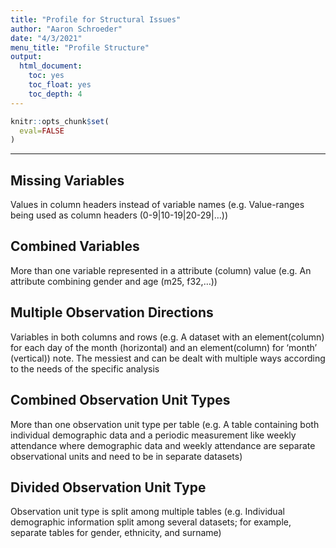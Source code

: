 ```yaml
---
title: "Profile for Structural Issues"
author: "Aaron Schroeder"
date: "4/3/2021"
menu_title: "Profile Structure"
output: 
  html_document:
    toc: yes
    toc_float: yes
    toc_depth: 4
---
```


```r
knitr::opts_chunk$set(
  eval=FALSE
)
```

------------------------------------------------------------------------

## Missing Variables

Values in column headers instead of variable names (e.g. Value-ranges being used as column headers (0-9\|10-19\|20-29\|...))

## Combined Variables

More than one variable represented in a attribute (column) value (e.g. An attribute combining gender and age (m25, f32,...))

## Multiple Observation Directions

Variables in both columns and rows (e.g. A dataset with an element(column) for each day of the month (horizontal) and an element(column) for 'month' (vertical)) note. The messiest and can be dealt with multiple ways according to the needs of the specific analysis

## Combined Observation Unit Types

More than one observation unit type per table (e.g. A table containing both individual demographic data and a periodic measurement like weekly attendance where demographic data and weekly attendance are separate observational units and need to be in separate datasets)

## Divided Observation Unit Type

Observation unit type is split among multiple tables (e.g. Individual demographic information split among several datasets; for example, separate tables for gender, ethnicity, and surname)
